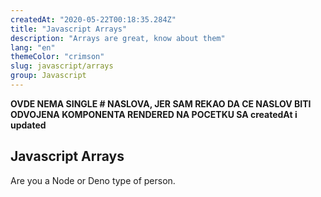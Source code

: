 ```yaml
---
createdAt: "2020-05-22T00:18:35.284Z"
title: "Javascript Arrays"
description: "Arrays are great, know about them"
lang: "en"
themeColor: "crimson"
slug: javascript/arrays
group: Javascript
---
```


**OVDE NEMA SINGLE # NASLOVA, JER SAM REKAO DA CE NASLOV BITI ODVOJENA KOMPONENTA RENDERED NA POCETKU SA createdAt i updated**

## Javascript Arrays

Are you a Node or Deno type of person.
